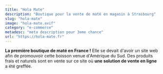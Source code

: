 ```yaml
---
title: "Hola Mate"
description: "Boutique pour la vente de maté en magasin à Strasbourg"
slug: "hola-mate"
image: "hola-mate.avif"
category: "e-commerce"
metadesc: "meta description pour 3eme chance"
url: "https://hola-mate.fr"
---
```


**La première boutique de maté en France !** Elle se devait d'avoir un site web afin de promouvoir cette boisson venue d'Amérique du Sud.
Des produits frais et naturels sont en vente sur ce site où **une solution de vente en ligne** a été greffée.
